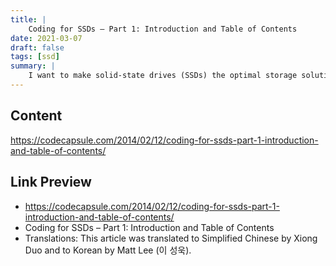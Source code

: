 ```yaml
---
title: |
    Coding for SSDs – Part 1: Introduction and Table of Contents
date: 2021-03-07
draft: false
tags: [ssd]
summary: |
    I want to make solid-state drives (SSDs) the optimal storage solution for my key-value store project. For that reason, I had to make sure I fully understood how SSDs work
---
```


## Content

https://codecapsule.com/2014/02/12/coding-for-ssds-part-1-introduction-and-table-of-contents/

## Link Preview

- https://codecapsule.com/2014/02/12/coding-for-ssds-part-1-introduction-and-table-of-contents/
- Coding for SSDs – Part 1: Introduction and Table of Contents
- Translations: This article was translated to Simplified Chinese by Xiong Duo and to Korean by Matt Lee (이 성욱).
